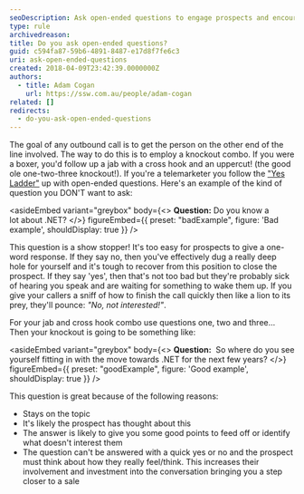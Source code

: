 ```yaml
---
seoDescription: Ask open-ended questions to engage prospects and encourage meaningful conversations during outbound calls.
type: rule
archivedreason:
title: Do you ask open-ended questions?
guid: c594fa87-59b6-4891-8487-e17d8f7fe6c3
uri: ask-open-ended-questions
created: 2018-04-09T23:42:39.0000000Z
authors:
  - title: Adam Cogan
    url: https://ssw.com.au/people/adam-cogan
related: []
redirects:
  - do-you-ask-open-ended-questions
---
```


The goal of any outbound call is to get the person on the other end of the line involved. The way to do this is to employ a knockout combo. If you were a boxer, you'd follow up a jab with a cross hook and an uppercut! (the good ole one-two-three knockout!). If you're a telemarketer you follow the ["Yes Ladder"](/build-a-yes-ladder-to-your-outbound-script) up with open-ended questions.
Here's an example of the kind of question you DON'T want to ask:

<asideEmbed
  variant="greybox"
  body={<>
    **Question:** Do you know a lot about .NET?
  </>}
  figureEmbed={{
    preset: "badExample",
    figure: 'Bad example',
    shouldDisplay: true
  }}
/>

This question is a show stopper! It's too easy for prospects to give a one-word response. If they say no, then you've effectively dug a really deep hole for yourself and it's tough to recover from this position to close the prospect. If they say 'yes', then that's not too bad but they're probably sick of hearing you speak and are waiting for something to wake them up. If you give your callers a sniff of how to finish the call quickly then like a lion to its prey, they'll pounce: _"No, not interested!"_.

For your jab and cross hook combo use questions one, two and three...
Then your knockout is going to be something like:

<asideEmbed
  variant="greybox"
  body={<>
    **Question:**  So where do you see yourself fitting in with the move towards .NET for the next few years?
  </>}
  figureEmbed={{
    preset: "goodExample",
    figure: 'Good example',
    shouldDisplay: true
  }}
/>

This question is great because of the following reasons:

* Stays on the topic
* It's likely the prospect has thought about this
* The answer is likely to give you some good points to feed off or identify what doesn't interest them
* The question can't be answered with a quick yes or no and the prospect must think about how they really feel/think. This increases their involvement and investment into the conversation bringing you a step closer to a sale